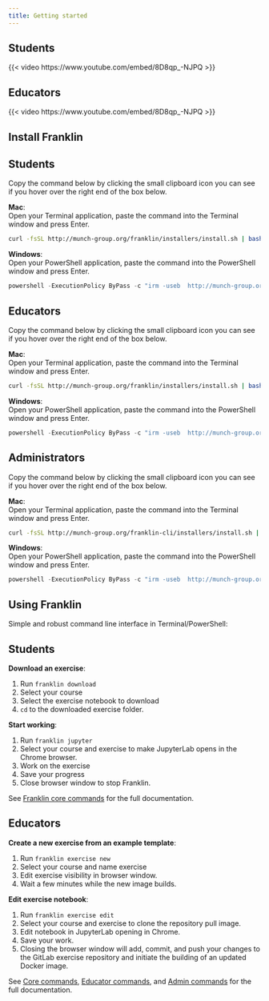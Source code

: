 ```yaml
---
title: Getting started
---
```


<link rel="stylesheet" href="https://cdn.jsdelivr.net/npm/bootstrap-icons@1.11.0/font/bootstrap-icons.css">


::: {.panel-tabset group="role"}

## <i class="bi bi-mortarboard-fill"></i> Students

{{< video https://www.youtube.com/embed/8D8qp_-NJPQ >}}

## <i class="bi bi-bank"></i> Educators

{{< video https://www.youtube.com/embed/8D8qp_-NJPQ >}}

:::

## Install Franklin

::: {.panel-tabset group="role"}

## <i class="bi bi-mortarboard-fill"></i> Students

Copy the command below by clicking the small clipboard icon you can see if you hover over the right end of the box below.

<i class="bi bi-apple"></i> **Mac**:  
Open your Terminal application, paste the command into the Terminal window and press Enter.

```bash
curl -fsSL http://munch-group.org/franklin/installers/install.sh | bash -s -- --role student --yes
```

<i class="bi bi-windows"></i> **Windows**:  
Open your PowerShell application, paste the command into the PowerShell window and press Enter.

```powershell   
powershell -ExecutionPolicy ByPass -c "irm -useb  http://munch-group.org/franklin/installers/install.ps1" > franklin_installer.ps1 ; powershell -ExecutionPolicy ByPass -File "franklin_installer.ps1" -Role "student" -Yes
```

## <i class="bi bi-bank"></i> Educators

Copy the command below by clicking the small clipboard icon you can see if you hover over the right end of the box below.

<i class="bi bi-apple"></i> **Mac**:  
Open your Terminal application, paste the command into the Terminal window and press Enter.

```bash
curl -fsSL http://munch-group.org/franklin/installers/install.sh | bash -s -- --role educator --yes
```

<i class="bi bi-windows"></i> **Windows**:  
Open your PowerShell application, paste the command into the PowerShell window and press Enter.

```powershell
powershell -ExecutionPolicy ByPass -c "irm -useb  http://munch-group.org/franklin-cli/installers/install.ps1" > franklin_installer.ps1 ; powershell -ExecutionPolicy ByPass -File "franklin_installer.ps1" -Role "educator" -Yes
```

## <i class="bi bi-bank"></i> Administrators

Copy the command below by clicking the small clipboard icon you can see if you hover over the right end of the box below.

<i class="bi bi-apple"></i> **Mac**:  
Open your Terminal application, paste the command into the Terminal window and press Enter.

```bash
curl -fsSL http://munch-group.org/franklin-cli/installers/install.sh | bash -s -- --role administrator --yes
```

<i class="bi bi-windows"></i> **Windows**:  
Open your PowerShell application, paste the command into the PowerShell window and press Enter.

```powershell
powershell -ExecutionPolicy ByPass -c "irm -useb  http://munch-group.org/franklin-cli/installers/install.ps1" > franklin_installer.ps1 ; powershell -ExecutionPolicy ByPass -File "franklin_installer.ps1" -Role "administrator" -Yes
```

:::


## Using Franklin

Simple and robust command line interface in Terminal/PowerShell:

::: {.panel-tabset group="role"}

## <i class="bi bi-mortarboard-fill"></i> Students

<i class="bi bi-terminal"></i> **Download an exercise**:

1. Run `franklin download`
2. Select your course
3. Select the exercise notebook to download
4. `cd` to the downloaded exercise folder.

<i class="bi bi-terminal"></i> **Start working**: 

1. Run `franklin jupyter`
2. Select your course and exercise to make JupyterLab opens in the Chrome browser.
3. Work on the exercise
4. Save your progress
5. Close browser window to stop Franklin.

See [Franklin core commands](commands_core.qmd) for the full documentation.

## <i class="bi bi-bank"></i> Educators

<i class="bi bi-terminal"></i> **Create a new exercise from an example template**:

1. Run `franklin exercise new`
2. Select your course and name exercise
3. Edit exercise visibility in browser window.
4. Wait a few minutes while the new image builds.

<i class="bi bi-terminal"></i> **Edit exercise notebook**:

1. Run `franklin exercise edit`
2. Select your course and exercise to clone the repository pull image.
3. Edit notebook in JupyterLab opening in Chrome.
4. Save your work.
5. Closing the browser window will add, commit, and push your changes to the GitLab exercise repository and initiate the building of an updated Docker image.

See [Core commands](commands_core.qmd), [Educator commands](commands_edu.qmd), and [Admin commands](commands_admin.qmd) for the full documentation.

:::

